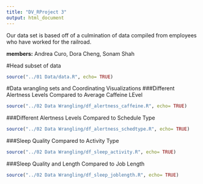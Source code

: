 ```yaml
---
title: "DV_RProject 3"
output: html_document
---
```


Our data set is based off of a culmination of data compiled from employees who have worked for the railroad. 

**members:** Andrea Curo, Dora Cheng, Sonam Shah

#Head subset of data
```r
source("../01 Data/data.R", echo= TRUE)
```

#Data wrangling sets and Coordinating Visualizations
###Different Alertness Levels Compared to Average Caffeine LEvel
```r
source("../02 Data Wrangling/df_alertness_caffeine.R", echo= TRUE)
```

###Different Alertness Levels Compared to Schedule Type
```r
source("../02 Data Wrangling/df_alertness_schedtype.R", echo= TRUE)
```

###Sleep Quality Compared to Activity Type
```r
source("../02 Data Wrangling/df_sleep_activity.R", echo= TRUE)
```

###Sleep Quality and Length Compared to Job Length
```r
source("../02 Data Wrangling/df_sleep_joblength.R", echo= TRUE)
```